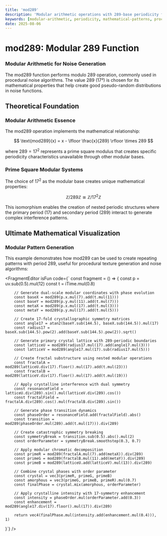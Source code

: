 ```yaml
---
title: 'mod289'
description: 'Modular arithmetic operations with 289-base periodicity for advanced mathematical pattern synthesis'
keywords: [modular-arithmetic, periodicity, mathematical-patterns, procedural-noise, number-theory]
date: 2025-08-06
---
```



# mod289: Modular 289 Function

### Modular Arithmetic for Noise Generation

The mod289 function performs modulo 289 operation, commonly used in procedural noise algorithms. The value 289 (17²) is chosen for its mathematical properties that help create good pseudo-random distributions in noise functions.

## Theoretical Foundation

### Modular Arithmetic Essence

The mod289 operation implements the mathematical relationship:

$$
\text{mod289}(x) = x - \lfloor \frac{x}{289} \rfloor \times 289
$$

where $289 = 17^2$ represents a prime square modulus that creates specific periodicity characteristics unavailable through other modular bases.

### Prime Square Modular Systems

The choice of $17^2$ as the modular base creates unique mathematical properties:

$$
\mathbb{Z}/289\mathbb{Z} \cong \mathbb{Z}/17^2\mathbb{Z}
$$

This isomorphism enables the creation of nested periodic structures where the primary period (17) and secondary period (289) interact to generate complex interference patterns.

## Ultimate Mathematical Visualization

### Modular Pattern Generation

This example demonstrates how mod289 can be used to create repeating patterns with period 289, useful for procedural texture generation and noise algorithms:

<FragmentEditor
        isFun
        code={`
const fragment = () => {
        const p = uv.sub(0.5).mul(12)
        const t = iTime.mul(0.8)

        // Generate dual-scale modular coordinates with phase evolution
        const baseX = mod289(p.x.mul(7).add(t.mul(11)))
        const baseY = mod289(p.y.mul(11).add(t.mul(7)))
        const metaX = mod289(p.x.mul(17).add(t.mul(3)))
        const metaY = mod289(p.y.mul(17).add(t.mul(5)))

        // Create 17-fold crystallographic symmetry matrices
        const angle17 = atan2(baseY.sub(144.5), baseX.sub(144.5)).mul(17)
        const radius17 = baseX.sub(144.5).pow(2).add(baseY.sub(144.5).pow(2)).sqrt()

        // Generate primary crystal lattice with 289-periodic boundaries
        const latticeU = mod289(radius17.mul(17).add(angle17.mul(3)))
        const latticeV = mod289(angle17.mul(17).sub(radius17.mul(5)))

        // Create fractal substructure using nested modular operations
        const fractalA = mod289(latticeU.div(17).floor().mul(17).add(t.mul(23)))
        const fractalB = mod289(latticeV.div(17).floor().mul(17).add(t.mul(19)))

        // Apply crystalline interference with dual symmetry
        const resonanceField = latticeU.div(289).sin().mul(latticeV.div(289).cos())
        const fractalField = fractalA.div(289).cos().mul(fractalB.div(289).sin())

        // Generate phase transition dynamics
        const phaseOrder = resonanceField.add(fractalField).abs()
        const transition = mod289(phaseOrder.mul(289).add(t.mul(17))).div(289)

        // Create catastrophic symmetry breaking
        const symmetryBreak = transition.sub(0.5).abs().mul(2)
        const orderParameter = symmetryBreak.smoothstep(0.3, 0.7)

        // Apply modular chromatic decomposition
        const primeR = mod289(fractalA.mul(7).add(metaX)).div(289)
        const primeG = mod289(fractalB.mul(11).add(metaY)).div(289)
        const primeB = mod289(latticeU.add(latticeV).mul(13)).div(289)

        // Combine crystal phases with order parameter
        const crystal = vec3(primeR, primeG, primeB)
        const amorphous = vec3(primeG, primeB, primeR).mul(0.7)
        const finalPhase = crystal.mix(amorphous, orderParameter)

        // Apply crystalline intensity with 17-symmetry enhancement
        const intensity = phaseOrder.mul(orderParameter.add(0.3))
        const enhancement = mod289(angle17.div(17).floor().mul(17)).div(289)

        return vec4(finalPhase.mul(intensity.add(enhancement.mul(0.4))), 1)

}`}
/>
